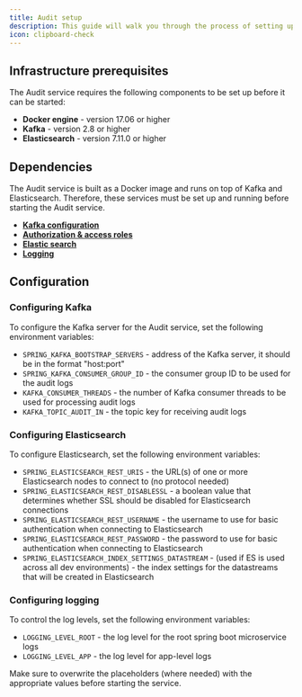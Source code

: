 ```yaml
---
title: Audit setup
description: This guide will walk you through the process of setting up the Audit service and configuring it to meet your needs.
icon: clipboard-check
---
```


## Infrastructure prerequisites

The Audit service requires the following components to be set up before it can be started:

* **Docker engine** - version 17.06 or higher
* **Kafka** - version 2.8 or higher
* **Elasticsearch** - version 7.11.0 or higher

## Dependencies

The Audit service is built as a Docker image and runs on top of Kafka and Elasticsearch. Therefore, these services must be set up and running before starting the Audit service.

* [**Kafka configuration**](./setup-guides-overview#kafka) 
* [**Authorization & access roles**](./setup-guides-overview#authorization--access-roles)
* [**Elastic search**](#configuring-elasticsearch)
* [**Logging**](./setup-guides-overview#logging)

## Configuration

### Configuring Kafka

To configure the Kafka server for the Audit service, set the following environment variables:

* `SPRING_KAFKA_BOOTSTRAP_SERVERS` - address of the Kafka server, it should be in the format "host:port"
* `SPRING_KAFKA_CONSUMER_GROUP_ID` - the consumer group ID to be used for the audit logs
* `KAFKA_CONSUMER_THREADS` - the number of Kafka consumer threads to be used for processing audit logs
* `KAFKA_TOPIC_AUDIT_IN` - the topic key for receiving audit logs

### Configuring Elasticsearch

To configure Elasticsearch, set the following environment variables:

* `SPRING_ELASTICSEARCH_REST_URIS` - the URL(s) of one or more Elasticsearch nodes to connect to (no protocol needed)
* `SPRING_ELASTICSEARCH_REST_DISABLESSL` - a boolean value that determines whether SSL should be disabled for Elasticsearch connections
* `SPRING_ELASTICSEARCH_REST_USERNAME` - the username to use for basic authentication when connecting to Elasticsearch
* `SPRING_ELASTICSEARCH_REST_PASSWORD` - the password to use for basic authentication when connecting to Elasticsearch
* `SPRING_ELASTICSEARCH_INDEX_SETTINGS_DATASTREAM` - (used if ES is used across all dev environments) - the index settings for the datastreams that will be created in Elasticsearch 

### Configuring logging

To control the log levels, set the following environment variables:

* `LOGGING_LEVEL_ROOT` - the log level for the root spring boot microservice logs
* `LOGGING_LEVEL_APP` - the log level for app-level logs

<Warning>
Make sure to overwrite the placeholders (where needed) with the appropriate values before starting the service.
</Warning>
